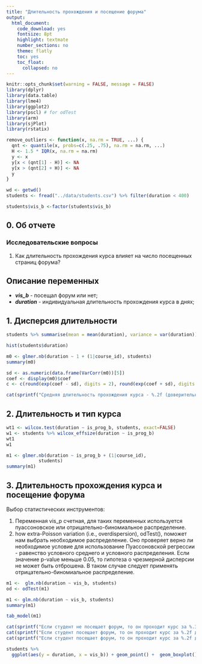 ```yaml
---
title: "Длительность прохождения и посещение форума"
output:
  html_document:
    code_download: yes
    fontsize: 8pt
    highlight: textmate
    number_sections: no
    theme: flatly
    toc: yes
    toc_float:
      collapsed: no
---
```



```r
knitr::opts_chunk$set(warning = FALSE, message = FALSE)
library(dplyr)
library(data.table)
library(lme4)
library(ggplot2)
library(pscl) # for odTest
library(arm)
library(sjPlot)
library(rstatix)

remove_outliers <- function(x, na.rm = TRUE, ...) {
  qnt <- quantile(x, probs=c(.25, .75), na.rm = na.rm, ...)
  H <- 1.5 * IQR(x, na.rm = na.rm)
  y <- x
  y[x < (qnt[1] - H)] <- NA
  y[x > (qnt[2] + H)] <- NA
  y
}

```

```r
wd <- getwd()
students <- fread("../data/students.csv") %>% filter(duration < 400)

students$vis_b <-factor(students$vis_b)

```


## 0. Об отчете

### Исследовательские вопросы

  1. Как длительность прохождения курса влияет на число посещенных страниц форума?


## Описание переменных

  - ***vis_b*** - посещал форум или нет;
  - ***duration*** - индивидуальная длительность прохождения курса в днях;

## 1.  Дисперсия длительности

```r
students %>% summarise(mean = mean(duration), variance = var(duration))
```

```r
hist(students$duration)
```

```r
m0 <- glmer.nb(duration ~ 1 + (1|course_id), students)
summary(m0)

```

```r
sd <- as.numeric(data.frame(VarCorr(m0))[5])
coef <- display(m0)$coef
c <- c(round(exp(coef - sd), digits = 2), round(exp(coef + sd), digits = 2))

```

```r

cat(sprintf("Средняя длительность прохождения курса - %.2f (доверительный интервал %.2f-%.2f, SD = %.2f) дней.", exp(coef), c[1] , c[2],  exp(sd)))
```

## 2. Длительность и тип курса 


```r
wt1 <- wilcox.test(duration ~ is_prog_b, students, exact=FALSE)
w1 <- students %>% wilcox_effsize(duration ~ is_prog_b)
wt1
w1
```


```r
m1 <- glmer.nb(duration ~ is_prog_b + (1|course_id),
            students)
summary(m1)


```

## 3. Длительность прохождения курса и посещение форума

Выбор статистических инструментов:

  1. Переменная vis_p счетная, для таких переменных используется пуассоновское или отрицательно-биномиальное распределение.
  2. how extra-Poisson variation (i.e., overdispersion), odTest(), поможет нам выбрать необходимое распределение. Оно проверяет верно ли необходимое условие для использование Пуассоновской регрессии - равенство условного среднего и условного распределения. Если значение p-value меньше 0.05, то гипотеза о чрезмерной дисперсии не может быть отброшена. В таком случае следует применять отрицательно-биномиальное распределение.


```r
m1 <-  glm.nb(duration ~ vis_b, students)
od <- odTest(m1)

```

```r
m1 <- glm.nb(duration ~ vis_b, students)
summary(m1)
```

```r
tab_model(m1)
```


```r
cat(sprintf("Если студент не посещает форум, то он проходит курс за %.3f дней.\n", exp(m1$coefficients[1])))
cat(sprintf("Если студент посещает форум, то он проходит курс за %.2f дней.\n", exp(m1$coefficients[1] + m1$coefficients[2])))
cat(sprintf("Если студент посещает форум, то он проходит курс за %.2f дней.\n", exp(m1$coefficients[2])))

```


```r
students %>% 
  ggplot(aes(y = duration, x = vis_b)) + geom_point() +  geom_boxplot() + ggtitle("Влияние посещения форума на длительность прохождения курса") + labs(x="Посещал форум или нет", y = "Дни") +  theme(plot.title = element_text(hjust = 0.5))
```



